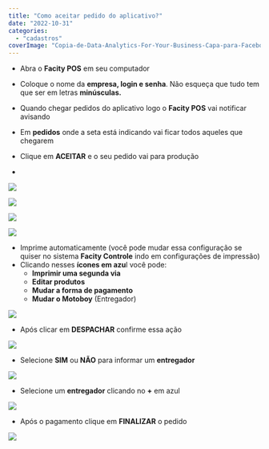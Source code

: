 ```yaml
---
title: "Como aceitar pedido do aplicativo?"
date: "2022-10-31"
categories: 
  - "cadastros"
coverImage: "Copia-de-Data-Analytics-For-Your-Business-Capa-para-Facebook-1640-×-724-px-32.png"
---
```


- Abra o **Facity POS** em seu computador

- Coloque o nome da **empresa, login e senha**. Não esqueça que tudo tem que ser em letras **minúsculas.**

- Quando chegar pedidos do aplicativo logo o **Facity POS** vai notificar avisando

- Em **pedidos** onde a seta está indicando vai ficar todos aqueles que chegarem

- Clique em **ACEITAR** e o seu pedido vai para produção

- 

![](https://holocron.so/uploads/ecbe19a5-415324936-6851674131625313-691394303964828713-n.jpg.jpeg)

![](https://holocron.so/uploads/cd0263d8-image.png)

![](images/2-1024x496.png)

![](images/4-1-1024x488.png)

- Imprime automaticamente (você pode mudar essa configuração se quiser no sistema **Facity Controle** indo em configurações de impressão)
- Clicando nesses **ícones em azu**l você pode:
  - **Imprimir uma segunda via**
  - **Editar produtos**
  - **Mudar a forma de pagamento**
  - **Mudar o Motoboy** (Entregador)

![](images/Captura-de-tela-2022-10-31-164258.png)

- Após clicar em **DESPACHAR** confirme essa ação

![](images/Captura-de-tela-2022-10-31-161001-1024x457.png)

- Selecione **SIM** ou **NÃO** para informar um **entregador**

![](images/Captura-de-tela-2022-10-31-161023-1024x494.png)

- Selecione um **entregador** clicando no **+** em azul

![](images/Captura-de-tela-2022-10-31-161045-1024x521.png)

- Após o pagamento clique em **FINALIZAR** o pedido

![](images/31_10_2022-17_52_21-1024x484.png)

